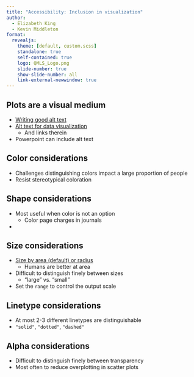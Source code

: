 ```yaml
---
title: "Accessibility: Inclusion in visualization"
author:
  - Elizabeth King
  - Kevin Middleton
format:
  revealjs:
    theme: [default, custom.scss]
    standalone: true
    self-contained: true
    logo: QMLS_Logo.png
    slide-number: true
    show-slide-number: all
    link-external-newwindow: true
---
```


## Plots are a visual medium

- [Writing good alt text](https://accessibility.huit.harvard.edu/describe-content-images)
- [Alt text for data visualization](https://medium.com/nightingale/writing-alt-text-for-data-visualization-2a218ef43f81)
  - And links therein
- Powerpoint can include alt text


## Color considerations

- Challenges distinguishing colors impact a large proportion of people
- Resist stereotypical coloration


## Shape considerations

- Most useful when color is not an option
  - Color page charges in journals
- 


## Size considerations

- [Size by area (default) or radius](https://ggplot2-book.org/scale-other.html)
  - Humans are better at area
- Difficult to distinguish finely between sizes
  - "large" vs. "small"
- Set the `range` to control the output scale


## Linetype considerations

- At most 2-3 different linetypes are distinguishable
- `"solid"`, `"dotted"`, `"dashed"`


## Alpha considerations

- Difficult to distinguish finely between transparency
- Most often to reduce overplotting in scatter plots

